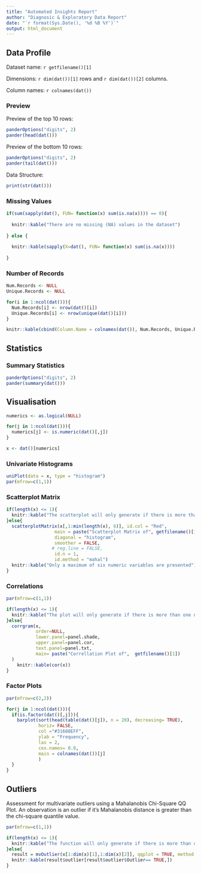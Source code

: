 ```yaml
---
title: "Automated Insights Report"
author: "Diagnosic & Exploratory Data Report"
date: "`r format(Sys.Date(), '%d %B %Y')`"
output: html_document
---
```



## Data Profile

Dataset name: `r getfilename()[1]`

Dimensions: `r dim(dat())[1]` rows and `r dim(dat())[2]` columns.

Column names: `r colnames(dat())`


### Preview 

Preview of the top 10 rows:

```r
panderOptions("digits", 2)
pander(head(dat()))
```

Preview of the bottom 10 rows:

```r
panderOptions("digits", 2)
pander(tail(dat()))
```

Data Structure:

```r
print(str(dat()))
```


### Missing Values

```r
if(sum(sapply(dat(), FUN= function(x) sum(is.na(x)))) == 0){
  
  knitr::kable("There are no missing (NA) values in the dataset")
  
} else {
  
  knitr::kable(sapply(X=dat(), FUN= function(x) sum(is.na(x))))
  
}
```


### Number of Records

```r
Num.Records <- NULL
Unique.Records <- NULL

for(i in 1:ncol(dat())){
  Num.Records[i] <- nrow(dat()[i])
  Unique.Records[i] <- nrow(unique(dat()[i]))
}

knitr::kable(cbind(Column.Name = colnames(dat()), Num.Records, Unique.Records))
```

\pagebreak

## Statistics  

### Summary Statistics

```r
panderOptions("digits", 2)
pander(summary(dat()))
```

\pagebreak

## Visualisation

```r
numerics <- as.logical(NULL)

for(j in 1:ncol(dat())){
  numerics[j] <- is.numeric(dat()[,j])
} 

x <- dat()[numerics]
```


### Univariate Histograms

```r

uniPlot(data = x, type = "histogram")
par(mfrow=c(1,1))

```

\pagebreak

### Scatterplot Matrix

```r
if(length(x) <= 1){
  knitr::kable("The scatterplot will only generate if there is more than one numeric variable.")
}else{
  scatterplotMatrix(x[,1:min(length(x), 6)], id.col = "Red",
                  main = paste("Scatterplot Matrix of", getfilename()[1]),
                  diagonal = "histogram",
                  smoother = FALSE,
                 # reg.line = FALSE,
                  id.n = 1,
                  id.method = "mahal")
  knitr::kable("Only a maximum of six numeric variables are presented")
}
```

\pagebreak

### Correlations

```r
par(mfrow=c(1,1))

if(length(x) <= 1){
  knitr::kable("The plot will only generate if there is more than one numeric variable.")
}else{
  corrgram(x, 
           order=NULL, 
           lower.panel=panel.shade,
           upper.panel=panel.cor, 
           text.panel=panel.txt,
           main= paste("Correllation Plot of",  getfilename()[1])
  )
    knitr::kable(cor(x))
}

```

\pagebreak

### Factor Plots  

```r
par(mfrow=c(2,2))

for(j in 1:ncol(dat())){
  if(is.factor(dat()[,j])){
    barplot(sort(head(table(dat()[j]), n = 20), decreasing= TRUE), 
            horiz= FALSE, 
            col ="#31688EFF", 
            ylab = "Frequency", 
            las = 2,
            cex.names= 0.8,
            main = colnames(dat())[j]
            )
  }
}  
```

\pagebreak

## Outliers  

Assessment for multivariate outliers using a Mahalanobis Chi-Square QQ Plot. An observation is an outlier if it's Mahalanobis distance is greater than the chi-square quantile value. 

```r
par(mfrow=c(1,1))

if(length(x) <= 1){
  knitr::kable("The function will only generate if there is more than one numeric variable.")
}else{
  result = mvOutlier(x[1:dim(x)[1],1:dim(x)[2]], qqplot = TRUE, method = "quan", label = TRUE)
  knitr::kable(result$outlier[result$outlier$Outlier== TRUE,])
}
```

